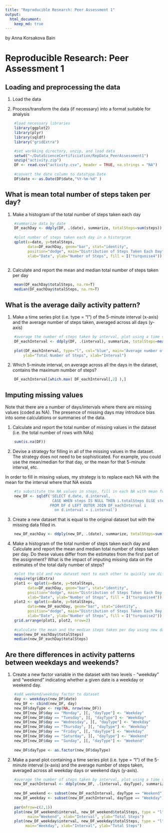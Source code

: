 ```yaml
---
title: "Reproducible Research: Peer Assessment 1"
output: 
  html_document:
    keep_md: true
---
```

by Anna Korsakova Bain

#  Reproducible Research: Peer Assessment 1

## Loading and preprocessing the data

1. Load the data

2. Process/transform the data (if necessary) into a format suitable for analysis


 
```r
    #load necessary libraries
    library(ggplot2)
    library(plyr)
    library(sqldf)
    library("gridExtra")

    #set workking directory, unzip, and load data
    setwd("~/DataScienceCertificiation/RepData_PeerAssessment1")
    unzip("activity.zip")
    DF <- read.csv("activity.csv", header = TRUE, na.strings = "NA")
    
    #convert the date column to datatype Date
    DF$date <- as.Date(DF$date,"%Y-%m-%d" )
```


## What is mean total number of steps taken per day?

1. Make a histogram of the total number of steps taken each day


```r
    #summarize data by date
    DF_eachDay <- ddply(DF, .(date), summarize, totalSteps=sum(steps))
    
    #plot number of steps taken each day in a historgram
    qplot(x=date, y=totalSteps, 
          data=DF_eachDay, geom="bar", stat="identity",
          position="dodge", main="Distribution of Steps Taken Each Day", 
          xlab="Date", ylab="Number of Steps", fill = I("turquoise4"))
 
```


2. Calculate and report the mean and median total number of steps taken per day


```r
    mean(DF_eachDay$totalSteps, na.rm=T)
    median(DF_eachDay$totalSteps, na.rm=T)
```


## What is the average daily activity pattern?

1. Make a time series plot (i.e. type = "l") of the 5-minute interval (x-axis) and the average number of steps taken, averaged across all days (y-axis)


```r
    #average the number of steps taken by interval, plot using a time series plot
    DF_eachInterval <- ddply(DF, .(interval), summarize, totalSteps=mean(steps, na.rm=T))
    
    plot(DF_eachInterval, type="l", col="blue", main="Average number of Steps Per Interval",
        ylab="Total Number of Steps", xlab="Interval")

```


2. Which 5-minute interval, on average across all the days in the dataset, contains the maximum number of steps?


```r
    DF_eachInterval[which.max( DF_eachInterval[,2] ),]
```


## Imputing missing values

Note that there are a number of days/intervals where there are missing values (coded as NA). The presence of missing days may introduce bias into some calculations or summaries of the data.

1. Calculate and report the total number of missing values in the dataset (i.e. the total number of rows with NAs)


```r
    sum(is.na(DF))
```


2. Devise a strategy for filling in all of the missing values in the dataset. The strategy does not need to be sophisticated. For example, you could use the mean/median for that day, or the mean for that 5-minute interval, etc.

In order to fill in missing values, my strategy is to replace each NA with the mean for the interval where that NA exists

```r
    #to substitute the NA values in steps, fill in each NA with mean for that interval
    new_DF <- sqldf('SELECT d.date, d.interval, 
                     CASE WHEN steps IS NULL THEN i.totalSteps ELSE steps END AS noNASteps 
                    FROM DF d LEFT OUTER JOIN DF_eachInterval i 
                      on d.interval = i.interval')
```


3. Create a new dataset that is equal to the original dataset but with the missing data filled in.


```r
    new_DF_eachDay <- ddply(new_DF, .(date), summarize, totalSteps=sum(noNASteps))
```


4. Make a histogram of the total number of steps taken each day and Calculate and report the mean and median total number of steps taken per day. Do these values differ from the estimates from the first part of the assignment? What is the impact of imputing missing data on the estimates of the total daily number of steps?


```r
    #plot the old and new dataset next to each other to quickly see differences
    require(gridExtra)
    plot1 <- qplot(x=date, y=totalSteps, 
          data=DF_eachDay, geom="bar", stat="identity",
          position="dodge", main="Distribution of Steps Taken Each Day, Data with NAs", 
          xlab="Date", ylab="Number of Steps", fill = I("turquoise4"))
    plot2 <- qplot(x=date, y=totalSteps, 
          data=new_DF_eachDay, geom="bar", stat="identity",
          position="dodge", main="Distribution of Steps Taken Each Day, NAs Substituted for Interval Mean", 
          xlab="Date", ylab="Number of Steps", fill = I("turquoise2"))
    grid.arrange(plot1, plot2, nrow=2)
    
    #calculate the mean and the median steps taken per day using new dataset
    mean(new_DF_eachDay$totalSteps)
    median(new_DF_eachDay$totalSteps)
```


## Are there differences in activity patterns between weekdays and weekends?

1. Create a new factor variable in the dataset with two levels - "weekday" and "weekend" indicating whether a given date is a weekday or weekend day.


```r
    #add weekend/weekday factor to dataset
    day <- weekdays(new_DF$date)
    new_DF <- cbind(new_DF, day)
    new_DF$dayType <- rep(NA, nrow(new_DF))
    new_DF[new_DF$day == "Monday", ][, "dayType"] <- "Weekday"
    new_DF[new_DF$day == "Tuesday", ][, "dayType"] <- "Weekday"
    new_DF[new_DF$day == "Wednesday", ][, "dayType"] <- "Weekday"
    new_DF[new_DF$day == "Thursday", ][, "dayType"] <- "Weekday"
    new_DF[new_DF$day == "Friday", ][, "dayType"] <- "Weekday"
    new_DF[new_DF$day == "Saturday", ][, "dayType"] <- "Weekend"
    new_DF[new_DF$day == "Sunday", ][, "dayType"] <- "Weekend"
    
    new_DF$dayType <- as.factor(new_DF$dayType)
```


2. Make a panel plot containing a time series plot (i.e. type = "l") of the 5-minute interval (x-axis) and the average number of steps taken, averaged across all weekday days or weekend days (y-axis). 


```r
    #average the number of steps taken by interval, plot using a time series plot
    new_DF_eachInterval <- ddply(new_DF, .(interval, dayType), summarize, totalSteps=mean(noNASteps))
    
    new_DF_weekend <- subset(new_DF_eachInterval, dayType == "Weekend")
    new_DF_weekday <- subset(new_DF_eachInterval, dayType == "Weekday")
    
    par(mfrow=c(2,1))
    plot(new_DF_weekend$interval, new_DF_weekend$totalSteps, type = "l", col="blue",
          main="Weekend", xlab="Interval", ylab="Total Steps")
    plot(new_DF_weekday$interval, new_DF_weekday$totalSteps, type = "l", col="blue",
         main="Weekday", xlab="Interval", ylab="Total Steps")
    
```
    